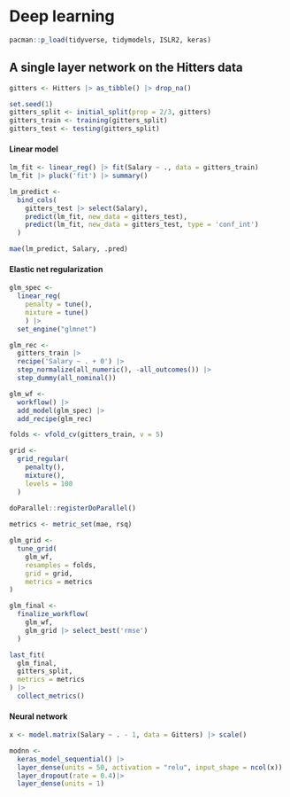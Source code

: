 # Deep learning

```r
pacman::p_load(tidyverse, tidymodels, ISLR2, keras)
```

## A single layer network on the Hitters data

```r
gitters <- Hitters |> as_tibble() |> drop_na()
```

```r
set.seed(1)
gitters_split <- initial_split(prop = 2/3, gitters)
gitters_train <- training(gitters_split)
gitters_test <- testing(gitters_split)
```

#### Linear model

```r
lm_fit <- linear_reg() |> fit(Salary ~ ., data = gitters_train)
lm_fit |> pluck('fit') |> summary()
```

```r
lm_predict <- 
  bind_cols(
    gitters_test |> select(Salary),
    predict(lm_fit, new_data = gitters_test),
    predict(lm_fit, new_data = gitters_test, type = 'conf_int')
  )

mae(lm_predict, Salary, .pred)
```

#### Elastic net regularization

```r
glm_spec <- 
  linear_reg(
    penalty = tune(),
    mixture = tune()
    ) |> 
  set_engine("glmnet")

glm_rec <- 
  gitters_train |> 
  recipe('Salary ~ . + 0') |> 
  step_normalize(all_numeric(), -all_outcomes()) |> 
  step_dummy(all_nominal())

glm_wf <- 
  workflow() |> 
  add_model(glm_spec) |> 
  add_recipe(glm_rec)

folds <- vfold_cv(gitters_train, v = 5)

grid <- 
  grid_regular(
    penalty(), 
    mixture(), 
    levels = 100
  )
  
doParallel::registerDoParallel()

metrics <- metric_set(mae, rsq)

glm_grid <- 
  tune_grid(
    glm_wf,
    resamples = folds,
    grid = grid,
    metrics = metrics
)

glm_final <- 
  finalize_workflow(
    glm_wf,
    glm_grid |> select_best('rmse')
  )

last_fit(
  glm_final,
  gitters_split,
  metrics = metrics
) |> 
  collect_metrics()
```

#### Neural network

```r
x <- model.matrix(Salary ~ . - 1, data = Gitters) |> scale()

modnn <- 
  keras_model_sequential() |> 
  layer_dense(units = 50, activation = "relu", input_shape = ncol(x)) |> 
  layer_dropout(rate = 0.4)|> 
  layer_dense(units = 1)
```
